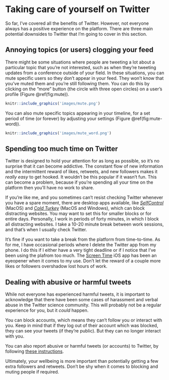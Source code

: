 # Taking care of yourself on Twitter{#care}

So far, I've covered all the benefits of Twitter. However, not everyone always has a positive experience on the platform. There are three main potential downsides to Twitter that I'm going to cover in this section. 

## Annoying topics (or users) clogging your feed {.unnumbered}

There might be some situations where people are tweeting a lot about a particular topic that you're not interested, such as when they're tweeting updates from a conference outside of your field. In these situations, you can mute specific users so they don't appear in your feed. They won't know that you've muted them and you're still following them. You can do this by clicking on the "more" button (the circle with three open circles) on a user's profile (Figure \@ref(fig:mute)).

```r
knitr::include_graphics('images/mute.png')
```

You can also mute specific topics appearing in your timeline, for a set period of time (or forever) by adjusting your settings (Figure \@ref(fig:mute-word)).

```r
knitr::include_graphics('images/mute_word.png')
```

## Spending too much time on Twitter {.unnumbered}

Twitter is designed to hold your attention for as long as possible, so it's no surprise that it can become addictive. The constant flow of new information and the intermittent reward of likes, retweets, and new followers makes it _really easy_ to get hooked. It wouldn't be this popular if it wasn't fun. This can become a problem, because if you're spending all your time on the platform then you'll have no work to share.

If you're like me, and you sometimes can't resist checking Twitter whenever you have a spare moment, there are desktop apps available, like [*SelfControl*](https://selfcontrolapp.com/) (MacOS) and [*Cold Turkey*](https://getcoldturkey.com/) (MacOS and Windows), which can block distracting websites. You may want to set this for smaller blocks or for entire days. Personally, I work in periods of forty minutes, in which I block all distracting websites. I take a 10-20 minute break between work sessions, and that's when I usually check Twitter.

It's fine if you want to take a break from the platform from time-to-time. As for me, I have occasional periods where I delete the Twitter app from my phone. I do this if I either have a very tight deadline or if I notice that I've been using the plafrom too much. The [Screen Time](https://support.apple.com/en-us/HT208982) iOS app has been an eyeopener when it comes to my use. Don't let the reward of a couple more likes or followers overshadow lost hours of work. 

## Dealing with abusive or harmful tweets {.unnumbered}

While not everyone has experienced harmful tweets, it is important to acknowledge that there have been some cases of harassment and verbal abuse in the Twitter science community. This will probably not be a regular experience for you, but it *could* happen.

You can block accounts, which means they can't follow you or interact with you. Keep in mind that if they log out of their account which was blocked, they can see your tweets (if they're public). But they can no longer interact with you.

You can also report abusive or harmful tweets (or accounts) to Twitter, by following [these instructions](https://help.twitter.com/en/safety-and-security/report-abusive-behavior). 

Ultimately, your wellbeing is more important than potentially getting a few extra followers and retweets. Don't be shy when it comes to blocking and muting people if required.


